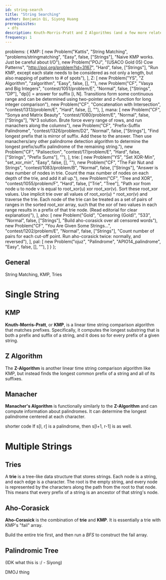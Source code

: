 ```yaml
---
id: string-search
title: "String Searching"
author: Benjamin Qi, Siyong Huang
prerequisites:
 - dfs
description: Knuth-Morris-Pratt and Z Algorithms (and a few more related topics).
frequency: 1
---
```


  problems: {
		KMP: [
			new Problem("Kattis", "String Matching", "problems/stringmatching", "Easy", false, ["Strings"], "Naive KMP works. Just be careful about I/O"),
			new Problem("POJ", "(USACO Gold 05) Cow Patterns", "http://poj.org/problem?id=3167", "Hard", false, ["Strings"], "Run KMP, except each state needs to be considered as not only a length, but also mapping of pattern to # of spots"),
		],
    Z: [
      new Problem("YS", "Z Algorithm", "zalgorithm", "Easy", false, [], ""),
			new Problem("CF", "Vasya and Big Integers", "contest/1051/problem/E", "Normal", false, ["Strings", "DP"], "dp[i] = answer for suffix [i, N]. Transitions form some continuous range and can be determined using two-pointer and z-function for long integer comparison"),
      new Problem("CF", "Concatenation with Intersection", "contest/1313/problem/E", "Hard", false, [], ""),
    ],
		mana: [
			new Problem("CF", "Sonya and Matrix Beauty", "contest/1080/problem/E", "Normal", false, ["Strings"], "N^3 solution. Brute force every range of rows, and run manachers along the columns"),
			new Problem("CF", "Prefix-Suffix Palindrome", "contest/1326/problem/D2", "Normal", false, ["Strings"], "Find longest prefix that is mirror of suffix. Add these to the answer. Then use manachers/any other palindrome detection algorithm to determine the longest prefix/suffix palindrome of the remaining string."),
			new Problem("CF", "Palisection", "contest/17/problem/E", "Hard", false, ["Strings", "Prefix Sums"], ""),
		],
    trie: [
      new Problem("YS", "Set XOR-Min", "set_xor_min", "Easy", false, [], ""),
			new Problem("CF", "The Fair Nut and Strings", "contest/1083/problem/B", "Normal", false, ["Strings"], "Answer is max number of nodes in trie. Count the max number of nodes on each depth of the trie, and add it all up."),
			new Problem("CF", "Tree and XOR", "contest/1055/problem/F", "Hard", false, ["Trie", "Tree"], "Path xor from node u to node v is equal to root_xor(u) xor root_xor(v). Sort these root_xor values. Use implicit trie over all values of root_xor(u) ^ root_xor(v) and traverse the trie. Each node of the trie can be treated as a set of pairs of ranges in the sorted root_xor array, such that the xor of two values in each range results in a prefix of that trie node. (Read editorial for clear explanation)"),
    ],
		aho: [
			new Problem("Gold", "Censoring (Gold)", "533", "Normal", false, ["Strings"], "Build aho-corasick over all censored words"),
			new Problem("CF", "You Are Given Some Strings...", "contest/1202/problem/E", "Normal", false, ["Strings"], "Count number of pairs for each cut-off point. Run aho-corasick twice: normally, and reversed"),
		],
    pal: [
      new Problem("ojuz", "Palindrome", "APIO14_palindrome", "Easy", false, [], ""),
    ]
  }
};

## General

<Resources>
  <Resource source="CPC" title="11 - Strings" url="11_strings">String Matching, KMP, Tries</Resource>
</Resources>

# Single String

## KMP

**Knuth-Morris-Pratt**, or **KMP**, is a linear time string comparison algorithm that matches prefixes.
Specifically, it computes the longest substring that is both a prefix and suffix of a string, and it does so for every prefix of a given string.

<Resources>
  <Resource source="cp-algo" title="Prefix Function" url="prefix-function.html"></Resource>
  <Resource source="PAPS" title="14.2 - String Matching"></Resource>
  <Resource source="GFG" title="KMP Algorithm" url="searching-for-patterns-set-2-kmp-algorithm"></Resource>
  <Resource source="TC" title="String Searching" url="introduction-to-string-searching-algorithms"></Resource>
</Resources>

<Problems problems={metadata.problems.KMP} />

## Z Algorithm

The **Z-Algorithm** is another linear time string comparison algorithm like KMP, but instead finds the longest common prefix of a string and all of its suffixes.

<Resources>
  <Resource source="cp-algo" title="Z Function" url="z-function.html"></Resource>
  <Resource source="CPH" title="26.4 - Z-algorithm"></Resource>
  <Resource source="CF" title="Z Algorithm" url="blog/entry/3107"></Resource>
</Resources>

<Problems problems={metadata.problems.Z} />

## Manacher

**Manacher's Algorithm** is functionally similarly to the **Z-Algorithm** and can compute information about palindromes.
It can determine the longest palindrome centered at each character. 

<Resources>
  <Resource source="HR" title="Manacher's Algorithm" url="https://www.hackerrank.com/topics/manachers-algorithm"></Resource>
  <Resource source="CF" title="adamant - Manacher's algorithm and code readability" url="blog/entry/12143" starred>shorter code</Resource>
  <Resource source="cp-algo" title="Manacher's Algorithm" url="string/manacher.html"></Resource>
</Resources>

<Info title="Don't Forget!">
If s[l, r] is a palindrome, then s[l+1, r-1] is as well.
</Info>

<Problems problems={metadata.problems.mana} />

# Multiple Strings

## Tries

A **trie** is a tree-like data structure that stores strings. Each node is a string, and each edge is a character.
The root is the empty string, and every node is represented by the characters along the path from the root to that node.
This means that every prefix of a string is an ancestor of that string's node.

<Resources>
  <Resource source="CPH" title="26.2"></Resource>
  <Resource source="CF" title="Algorithm Gym" url="blog/entry/15729"></Resource>
  <Resource source="PAPS" title="14.1 - Tries"></Resource>
</Resources>

<Problems problems={metadata.problems.trie} />

## Aho-Corasick

**Aho-Corasick** is the combination of **trie** and **KMP**. It is essentially a trie with KMP's "fail" array.

<Warning>

Build the entire trie first, and then run a *BFS* to construct the fail array.

</Warning>

<Resources>
  <Resource source="cp-algo" title="Aho Corasick" url="string/aho_corasick.html"></Resource>
  <Resource source="CF" title="adamant - Aho-Corasick" url="blog/entry/14854"></Resource>
  <Resource source="GFG" title="Aho-Corasick for Pattern Searching" url="aho-corasick-algorithm-pattern-searching"></Resource>
</Resources>

<Problems problems={metadata.problems.aho} />

## Palindromic Tree

(IDK what this is :/ - Siyong)

<Resources>
  <Resource source="CF" title="adamant - Palindromic Tree" url="blog/entry/13959"></Resource>
</Resources>

<Problems problems={metadata.problems.pal} />

DMOJ thing

